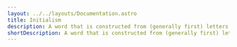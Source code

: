 ---
layout: ../../layouts/Documentation.astro
title: Initialism
description: A word that is constructed from (generally first) letters of the phrase it stands for and is pronounced as individual letters. For example, DNA, RT-PCR.
shortDescription: A word that is constructed from (generally first) letters of the phrase it stands for and is pronounced as individual letters. For example, DNA, RT-PCR.
---
